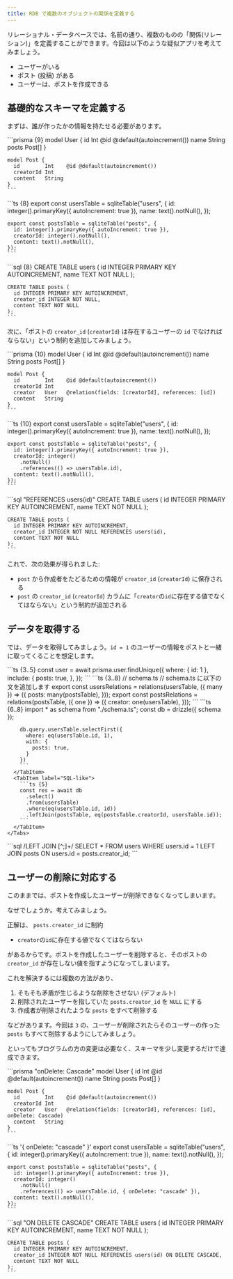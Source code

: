 ```yaml
---
title: RDB で複数のオブジェクトの関係を定義する
---
```



リレーショナル・データベースでは、名前の通り、複数のものの「関係(リレーション)」を定義することができます。今回は以下のような疑似アプリを考えてみましょう。

- ユーザーがいる
- ポスト (投稿) がある
- ユーザーは、ポストを作成できる

## 基礎的なスキーマを定義する

まずは、誰が作ったかの情報を持たせる必要があります。

<Tabs syncKey="orm">
  <TabItem label="Prisma">
    ```prisma {9}
    model User {
      id    Int    @id @default(autoincrement())
      name  String
      posts Post[]
    }
    
    model Post {
      id        Int    @id @default(autoincrement())
      creatorId Int
      content   String
    }
    ```
  </TabItem>
  <TabItem label="Drizzle">
    ```ts {8}
    export const usersTable = sqliteTable("users", {
      id: integer().primaryKey({ autoIncrement: true }),
      name: text().notNull(),
    });
    
    export const postsTable = sqliteTable("posts", {
      id: integer().primaryKey({ autoIncrement: true }),
      creatorId: integer().notNull(),
      content: text().notNull(),
    });
    ```
  </TabItem>
  <TabItem label="SQL">
    ```sql {8}
    CREATE TABLE users (
      id INTEGER PRIMARY KEY AUTOINCREMENT,
      name TEXT NOT NULL
    );

    CREATE TABLE posts (
      id INTEGER PRIMARY KEY AUTOINCREMENT,
      creator_id INTEGER NOT NULL,
      content TEXT NOT NULL
    );
    ```
  </TabItem>
</Tabs>

次に、「ポストの `creator_id` (`creatorId`) は存在するユーザーの `id` でなければならない」という制約を追加してみましょう。

<Tabs syncKey="orm">
  <TabItem label="Prisma">
    ```prisma {10}
    model User {
      id    Int    @id @default(autoincrement())
      name  String
      posts Post[]
    }

    model Post {
      id        Int    @id @default(autoincrement())
      creatorId Int
      creator   User   @relation(fields: [creatorId], references: [id])
      content   String
    }
    ```
  </TabItem>
  <TabItem label="Drizzle">
    ```ts {10}
    export const usersTable = sqliteTable("users", {
      id: integer().primaryKey({ autoIncrement: true }),
      name: text().notNull(),
    });
    
    export const postsTable = sqliteTable("posts", {
      id: integer().primaryKey({ autoIncrement: true }),
      creatorId: integer()
        .notNull()
        .references(() => usersTable.id),
      content: text().notNull(),
    });
    ```
  </TabItem>
  <TabItem label="SQL">
    ```sql "REFERENCES users(id)"
    CREATE TABLE users (
      id INTEGER PRIMARY KEY AUTOINCREMENT,
      name TEXT NOT NULL
    );

    CREATE TABLE posts (
      id INTEGER PRIMARY KEY AUTOINCREMENT,
      creator_id INTEGER NOT NULL REFERENCES users(id),
      content TEXT NOT NULL
    );
    ```
  </TabItem>
</Tabs>

これで、次の効果が得られました:

- `post` から作成者をたどるための情報が `creator_id` (`creatorId`) に保存される
- `post` の `creator_id` (`creatorId`) カラムに「`creator`の`id`に存在する値でなくてはならない」という制約が追加される

## データを取得する

では、データを取得してみましょう。`id = 1` のユーザーの情報をポストと一緒に取ってくることを想定します。

<Tabs syncKey="orm">
  <TabItem label="Prisma">
    ```ts {3..5}
    const user = await prisma.user.findUnique({
      where: { id: 1 },
      include: {
        posts: true,
      },
    });
    ```
  </TabItem>
  <TabItem label="Drizzle">
    <Tabs syncKey="drizzle-kind">
      <TabItem label="Query API">
        ```ts {3..8}
        // schema.ts
        // schema.ts に以下の文を追加します
        export const usersRelations = relations(usersTable, ({ many }) => ({
          posts: many(postsTable),
        }));
        export const postsRelations = relations(postsTable, ({ one }) => ({
          creator: one(usersTable),
        }));
        ```
        ```ts {6..8}
        import * as schema from "./schema.ts";
        const db = drizzle({ schema });

        db.query.usersTable.selectFirst({
          where: eq(usersTable.id, 1),
          with: {
            posts: true,
          }
        })
        ```
      </TabItem>
      <TabItem label="SQL-like">
        ```ts {5}
        const res = await db
          .select()
          .from(usersTable)
          .where(eq(usersTable.id, id))
          .leftJoin(postsTable, eq(postsTable.creatorId, usersTable.id));
        ```
      </TabItem>
    </Tabs>
  </TabItem>
  <TabItem label="SQL">
    ```sql /LEFT JOIN [^;]+/
    SELECT * FROM users WHERE users.id = 1 LEFT JOIN posts ON users.id = posts.creator_id;
    ```
  </TabItem>
</Tabs>

## ユーザーの削除に対応する

このままでは、ポストを作成したユーザーが削除できなくなってしまいます。

なぜでしょうか。考えてみましょう。

正解は、 `posts.creator_id` に制約

- `creator`の`id`に存在する値でなくてはならない

があるからです。ポストを作成したユーザーを削除すると、そのポストの `creator_id` が存在しない値を指すようになってしまいます。

これを解決するには複数の方法があり、

1. そもそも矛盾が生じるような削除をさせない (デフォルト)
2. 削除されたユーザーを指していた `posts.creator_id` を `NULL` にする
3. 作成者が削除されたような `posts` をすべて削除する

などがあります。今回は `3` の、ユーザーが削除されたらそのユーザーの作った `posts` もすべて削除するようにしてみましょう。

といってもプログラムの方の変更は必要なく、スキーマを少し変更するだけで達成できます。

<Tabs syncKey="orm">
  <TabItem label="Prisma">
    ```prisma "onDelete: Cascade"
    model User {
      id    Int    @id @default(autoincrement())
      name  String
      posts Post[]
    }

    model Post {
      id        Int    @id @default(autoincrement())
      creatorId Int
      creator   User   @relation(fields: [creatorId], references: [id], onDelete: Cascade)
      content   String
    }
    ```
  </TabItem>
  <TabItem label="Drizzle">
    ```ts '{ onDelete: "cascade" }'
    export const usersTable = sqliteTable("users", {
      id: integer().primaryKey({ autoIncrement: true }),
      name: text().notNull(),
    });
    
    export const postsTable = sqliteTable("posts", {
      id: integer().primaryKey({ autoIncrement: true }),
      creatorId: integer()
        .notNull()
        .references(() => usersTable.id, { onDelete: "cascade" }),
      content: text().notNull(),
    });
    ```
  </TabItem>
  <TabItem label="SQL">
    ```sql "ON DELETE CASCADE"
    CREATE TABLE users (
      id INTEGER PRIMARY KEY AUTOINCREMENT,
      name TEXT NOT NULL
    );

    CREATE TABLE posts (
      id INTEGER PRIMARY KEY AUTOINCREMENT,
      creator_id INTEGER NOT NULL REFERENCES users(id) ON DELETE CASCADE,
      content TEXT NOT NULL
    );
    ```
  </TabItem>
</Tabs>
